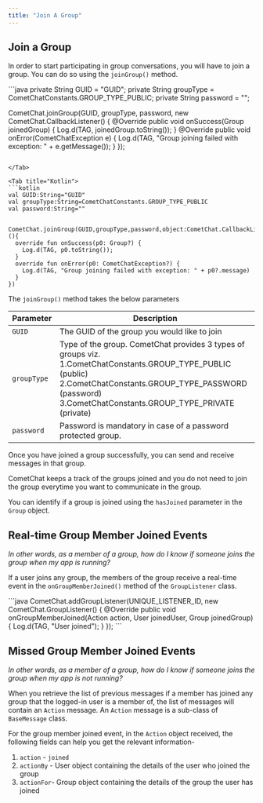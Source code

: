 ```yaml
---
title: "Join A Group"
---
```




## Join a Group

In order to start participating in group conversations, you will have to join a group. You can do so using the `joinGroup()` method.

<Tabs>
<Tab title="Java">
```java
private String GUID = "GUID";
private String groupType = CometChatConstants.GROUP_TYPE_PUBLIC;
private String password = "";

CometChat.joinGroup(GUID, groupType, password, new CometChat.CallbackListener<Group>() {
  @Override
  public void onSuccess(Group joinedGroup) {
    Log.d(TAG, joinedGroup.toString());
  }
  @Override
  public void onError(CometChatException e) {
    Log.d(TAG, "Group joining failed with exception: " + e.getMessage());
  }
});
```

</Tab>

<Tab title="Kotlin">
```kotlin
val GUID:String="GUID"
val groupType:String=CometChatConstants.GROUP_TYPE_PUBLIC
val password:String=""


CometChat.joinGroup(GUID,groupType,password,object:CometChat.CallbackListener<Group>(){
  override fun onSuccess(p0: Group?) {
    Log.d(TAG, p0.toString());
  }
  override fun onError(p0: CometChatException?) {
    Log.d(TAG, "Group joining failed with exception: " + p0?.message)
  }
})
```

</Tab>

</Tabs>

The `joinGroup()` method takes the below parameters

| Parameter   | Description                                                                                                                                                                                                              |
| ----------- | ------------------------------------------------------------------------------------------------------------------------------------------------------------------------------------------------------------------------ |
| `GUID`      | The GUID of the group you would like to join                                                                                                                                                                             |
| `groupType` | Type of the group. CometChat provides 3 types of groups viz. 1.CometChatConstants.GROUP\_TYPE\_PUBLIC (public) 2.CometChatConstants.GROUP\_TYPE\_PASSWORD (password) 3.CometChatConstants.GROUP\_TYPE\_PRIVATE (private) |
| `password`  | Password is mandatory in case of a password protected group.                                                                                                                                                             |

Once you have joined a group successfully, you can send and receive messages in that group.

CometChat keeps a track of the groups joined and you do not need to join the group everytime you want to communicate in the group.

You can identify if a group is joined using the `hasJoined` parameter in the `Group` object.

## Real-time Group Member Joined Events

*In other words, as a member of a group, how do I know if someone joins the group when my app is running?*

If a user joins any group, the members of the group receive a real-time event in the `onGroupMemberJoined()` method of the `GroupListener` class.

<Tabs>
<Tab title="Java">
```java
CometChat.addGroupListener(UNIQUE_LISTENER_ID, new CometChat.GroupListener() {
@Override
public void onGroupMemberJoined(Action action, User joinedUser, Group joinedGroup) {
	Log.d(TAG, "User joined");
}
});
```

</Tab>

</Tabs>

## Missed Group Member Joined Events

*In other words, as a member of a group, how do I know if someone joins the group when my app is not running?*

When you retrieve the list of previous messages if a member has joined any group that the logged-in user is a member of, the list of messages will contain an `Action` message. An `Action` message is a sub-class of `BaseMessage` class.

For the group member joined event, in the `Action` object received, the following fields can help you get the relevant information-

1. `action` - `joined`
2. `actionBy` - User object containing the details of the user who joined the group
3. `actionFor`- Group object containing the details of the group the user has joined
